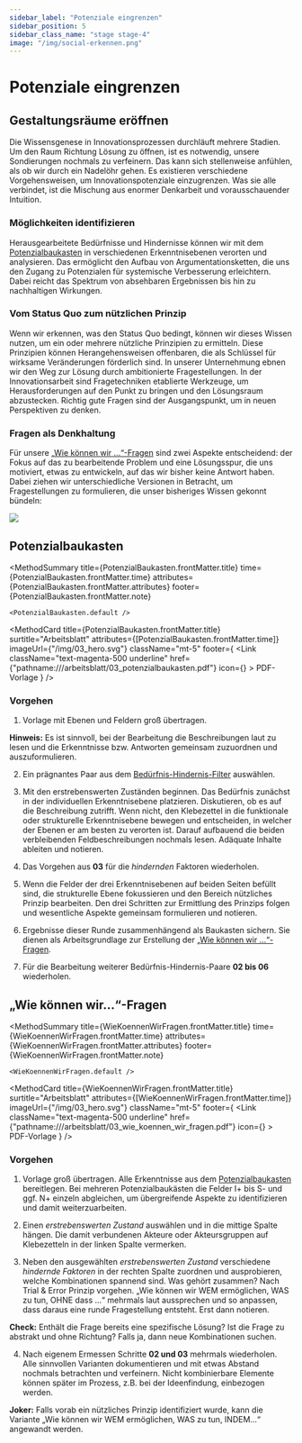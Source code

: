 ```yaml
---
sidebar_label: "Potenziale eingrenzen"
sidebar_position: 5
sidebar_class_name: "stage stage-4"
image: "/img/social-erkennen.png"
---
```



# Potenziale eingrenzen

## Gestaltungsräume eröffnen

Die Wissensgenese in Innovationsprozessen durchläuft mehrere Stadien. Um den Raum Richtung Lösung zu öffnen, ist es notwendig, unsere Sondierungen nochmals zu verfeinern. Das kann sich stellenweise anfühlen, als ob wir durch ein Nadelöhr gehen. Es existieren verschiedene Vorgehensweisen, um Innovationspotenziale einzugrenzen. Was sie alle verbindet, ist die Mischung aus enormer Denkarbeit und vorausschauender Intuition.

### Möglichkeiten identifizieren

Herausgearbeitete Bedürfnisse und Hindernisse können wir mit dem [Potenzialbaukasten](#potenzialbaukasten) in verschiedenen Erkenntnisebenen verorten und analysieren. Das ermöglicht den Aufbau von Argumentationsketten, die uns den Zugang zu Potenzialen für systemische Verbesserung erleichtern. Dabei reicht das Spektrum von absehbaren Ergebnissen bis hin zu nachhaltigen Wirkungen.

### Vom Status Quo zum nützlichen Prinzip

Wenn wir erkennen, was den Status Quo bedingt, können wir dieses Wissen nutzen, um ein oder mehrere nützliche Prinzipien zu ermitteln. Diese Prinzipien können Herangehensweisen offenbaren, die als Schlüssel für wirksame Veränderungen förderlich sind.
In unserer Unternehmung ebnen wir den Weg zur Lösung durch ambitionierte Fragestellungen. In der Innovationsarbeit sind Fragetechniken etablierte Werkzeuge, um Herausforderungen auf den Punkt zu bringen und den Lösungsraum abzustecken. Richtig gute Fragen sind der Ausgangspunkt, um in neuen Perspektiven zu denken.

### Fragen als Denkhaltung

Für unsere [„Wie können wir ...“-Fragen](#wie-können-wir-fragen) sind zwei Aspekte entscheidend: der Fokus auf das zu bearbeitende Problem und eine Lösungsspur, die uns motiviert, etwas zu entwickeln, auf das wir bisher keine Antwort haben. Dabei ziehen wir unterschiedliche Versionen in Betracht, um Fragestellungen zu formulieren, die unser bisheriges Wissen gekonnt bündeln:

<img
	src="/img/03_line_graph.svg"
	className="w-full mx-auto aspect-square"
	aria-hidden
/>

## Potenzialbaukasten

<MethodSummary
	title={PotenzialBaukasten.frontMatter.title}
	time={PotenzialBaukasten.frontMatter.time}
	attributes={PotenzialBaukasten.frontMatter.attributes}
	footer={PotenzialBaukasten.frontMatter.note}
>
	<PotenzialBaukasten.default />
</MethodSummary>

<MethodCard
	title={PotenzialBaukasten.frontMatter.title}
	surtitle="Arbeitsblatt"
	attributes={[PotenzialBaukasten.frontMatter.time]}
	imageUrl={"/img/03_hero.svg"}
	className="mt-5"
	footer={
		<Link
			className="text-magenta-500 underline"
			href={"pathname:///arbeitsblatt/03_potenzialbaukasten.pdf"}
			icon={<EditIcon className="w-3 h-3 text-inherit" />}
		>
			PDF-Vorlage
		</Link>
	}
/>

### Vorgehen

1. Vorlage mit Ebenen und Feldern groß übertragen.

<Hint>
	<b>Hinweis:</b> Es ist sinnvoll, bei der Bearbeitung die Beschreibungen laut
	zu lesen und die Erkenntnisse bzw. Antworten gemeinsam zuzuordnen und
	auszuformulieren.
</Hint>

2. Ein prägnantes Paar aus dem [Bedürfnis-Hindernis-Filter](#bedürfnis-hindernis-filter) auswählen.

3. Mit den erstrebenswerten Zuständen beginnen. Das Bedürfnis zunächst in der individuellen Erkenntnisebene platzieren. Diskutieren, ob es auf die Beschreibung zutrifft. Wenn nicht, den Klebezettel in die funktionale oder strukturelle Erkenntnisebene bewegen und entscheiden, in welcher der Ebenen er am besten zu verorten ist. Darauf aufbauend die beiden verbleibenden Feldbeschreibungen nochmals lesen. Adäquate Inhalte ableiten und notieren.

4. Das Vorgehen aus **03** für die _hindernden_ Faktoren wiederholen.

5. Wenn die Felder der drei Erkenntnisebenen auf beiden Seiten befüllt sind, die strukturelle Ebene fokussieren und den Bereich nützliches Prinzip bearbeiten. Den drei Schritten zur Ermittlung des Prinzips folgen und wesentliche Aspekte gemeinsam formulieren und notieren.

6. Ergebnisse dieser Runde zusammenhängend als Baukasten sichern. Sie dienen als Arbeitsgrundlage zur Erstellung der [„Wie können wir ...“-Fragen](#wie-können-wir-fragen).

7. Für die Bearbeitung weiterer Bedürfnis-Hindernis-Paare **02 bis 06** wiederholen.

## „Wie können wir...“­-Fragen

<MethodSummary
	title={WieKoennenWirFragen.frontMatter.title}
	time={WieKoennenWirFragen.frontMatter.time}
	attributes={WieKoennenWirFragen.frontMatter.attributes}
	footer={WieKoennenWirFragen.frontMatter.note}
>
	<WieKoennenWirFragen.default />
</MethodSummary>

<MethodCard
	title={WieKoennenWirFragen.frontMatter.title}
	surtitle="Arbeitsblatt"
	attributes={[WieKoennenWirFragen.frontMatter.time]}
	imageUrl={"/img/03_hero.svg"}
	className="mt-5"
	footer={
		<Link
			className="text-magenta-500 underline"
			href={"pathname:///arbeitsblatt/03_wie_koennen_wir_fragen.pdf"}
			icon={<EditIcon className="w-3 h-3 text-inherit" />}
		>
			PDF-Vorlage
		</Link>
	}
/>

### Vorgehen

1. Vorlage groß übertragen. Alle Erkenntnisse aus dem [Potenzialbaukasten](#potenzialbaukasten) bereitlegen. Bei mehreren Potenzialbaukästen die Felder I+ bis S- und ggf. N+ einzeln abgleichen, um übergreifende Aspekte zu identifizieren und damit weiterzuarbeiten.

2. Einen _erstrebenswerten Zustand_ auswählen und in die mittige Spalte hängen. Die damit verbundenen Akteure oder Akteursgruppen auf Klebezetteln in der linken Spalte vermerken.

3. Neben den ausgewählten _erstrebenswerten Zustand_ verschiedene _hindernde Faktoren_ in der rechten Spalte zuordnen und ausprobieren, welche Kombinationen spannend sind. Was gehört zusammen? Nach Trial & Error Prinzip vorgehen. „Wie können wir WEM ermöglichen, WAS zu tun, OHNE dass ...“ mehrmals laut aussprechen und so anpassen, dass daraus eine runde Fragestellung entsteht. Erst dann notieren.

<Hint>
	<b>Check:</b> Enthält die Frage bereits eine spezifische Lösung? Ist die Frage
	zu abstrakt und ohne Richtung? Falls ja, dann neue Kombinationen suchen.
</Hint>

4. Nach eigenem Ermessen Schritte **02 und 03** mehrmals wiederholen. Alle sinnvollen Varianten dokumentieren und mit etwas Abstand nochmals betrachten und verfeinern. Nicht kombinierbare Elemente können später im Prozess, z.B. bei der Ideenfindung, einbezogen werden.

<Hint>
	<b>Joker:</b> Falls vorab ein nützliches Prinzip identifiziert wurde, kann die
	Variante „Wie können wir WEM ermöglichen, WAS zu tun, INDEM…“ angewandt
	werden.
</Hint>
